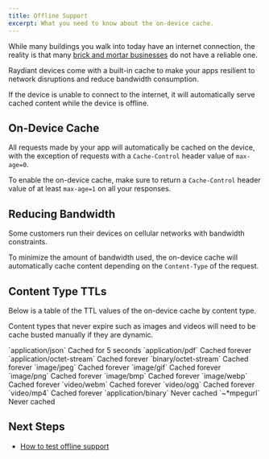```yaml
---
title: Offline Support
excerpt: What you need to know about the on-device cache.
---
```


While many buildings you walk into today have an internet connection, the reality is that many [brick and mortar businesses](https://en.wikipedia.org/wiki/Brick_and_mortar) do not have a reliable one.

Raydiant devices come with a built-in cache to make your apps resilient to network disruptions and reduce bandwidth consumption.

If the device is unable to connect to the internet, it will automatically serve cached content while the device is offline.

## On-Device Cache

All requests made by your app will automatically be cached on the device, with the exception of requests with a `Cache-Control` header value of `max-age=0`.

To enable the on-device cache, make sure to return a `Cache-Control` header value of at least `max-age=1` on all your responses.

## Reducing Bandwidth

Some customers run their devices on cellular networks with bandwidth constraints.

To minimize the amount of bandwidth used, the on-device cache will automatically cache content depending on the `Content-Type` of the request.

## Content Type TTLs

Below is a table of the TTL values of the on-device cache by content type.

Content types that never expire such as images and videos will need to be cache busted manually if they are dynamic.

<OptionsTable>
  <OptionTitle>
    `application/json`
  </OptionTitle>
  <OptionDescription>
    Cached for 5 seconds
  </OptionDescription>
  <OptionTitle>
    `application/pdf`
  </OptionTitle>
  <OptionDescription>
    Cached forever
  </OptionDescription>
  <OptionTitle>
    `application/octet-stream`
  </OptionTitle>
  <OptionDescription>
    Cached forever
  </OptionDescription>
  <OptionTitle>
    `binary/octet-stream`
  </OptionTitle>
  <OptionDescription>
    Cached forever
  </OptionDescription>
  <OptionTitle>
    `image/jpeg`
  </OptionTitle>
  <OptionDescription>
    Cached forever
  </OptionDescription>
  <OptionTitle>
    `image/gif`  
  </OptionTitle>
  <OptionDescription>
    Cached forever
  </OptionDescription>
  <OptionTitle>
    `image/png`
  </OptionTitle>
  <OptionDescription>
    Cached forever
  </OptionDescription>
  <OptionTitle>
    `image/bmp`  
  </OptionTitle>
  <OptionDescription>
    Cached forever
  </OptionDescription>
  <OptionTitle>
    `image/webp`  
  </OptionTitle>
  <OptionDescription>
    Cached forever
  </OptionDescription>
  <OptionTitle>
    `video/webm`
  </OptionTitle>
  <OptionDescription>
    Cached forever
  </OptionDescription>
  <OptionTitle>
    `video/ogg`
  </OptionTitle>
  <OptionDescription>
    Cached forever
  </OptionDescription>
  <OptionTitle>
    `video/mp4`   
  </OptionTitle>
  <OptionDescription>
    Cached forever
  </OptionDescription>
  <OptionTitle>
    `application/binary`  
  </OptionTitle>
  <OptionDescription>
    Never cached
  </OptionDescription>
  <OptionTitle>
    `~*mpegurl`
  </OptionTitle>
  <OptionDescription>
    Never cached
  </OptionDescription>
</OptionsTable>

## Next Steps

- [How to test offline support](/docs/get-started/development#4-test-offline)
